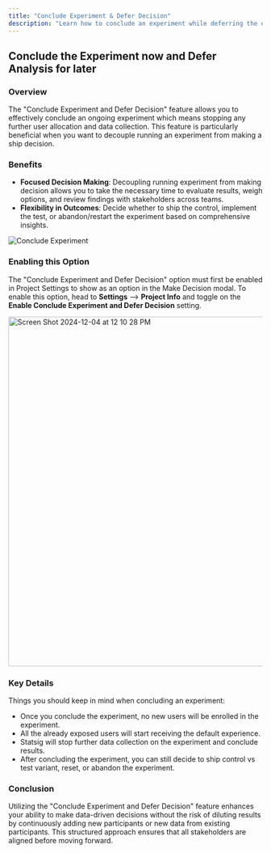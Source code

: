 ```yaml
---
title: "Conclude Experiment & Defer Decision"
description: "Learn how to conclude an experiment while deferring the decision to ship changes."
---
```

## Conclude the Experiment now and Defer Analysis for later

### Overview
The "Conclude Experiment and Defer Decision" feature allows you to effectively conclude an ongoing experiment which means stopping any further user allocation and data collection. This feature is particularly beneficial when you want to decouple running an experiment from making a ship decision.


### Benefits
- **Focused Decision Making**: Decoupling running experiment from making decision allows you to take the necessary time to evaluate results, weigh options, and review findings with stakeholders across teams.
- **Flexibility in Outcomes**: Decide whether to ship the control, implement the test, or abandon/restart the experiment based on comprehensive insights.

<Frame>
  <img src="/images/experiments/conclude_experiment.png" alt="Conclude Experiment" />
</Frame>

### Enabling this Option 
The "Conclude Experiment and Defer Decision" option must first be enabled in Project Settings to show as an option in the Make Decision modal. To enable this option, head to **Settings** --> **Project Info** and toggle on the **Enable Conclude Experiment and Defer Decision** setting.

<img width="692" alt="Screen Shot 2024-12-04 at 12 10 28 PM" src="https://github.com/user-attachments/assets/26ce509b-aed8-4bcb-8c4e-f2f03518d3be"/>


### Key Details

Things you should keep in mind when concluding an experiment:

- Once you conclude the experiment, no new users will be enrolled in the experiment.
- All the already exposed users will start receiving the default experience.
- Statsig will stop further data collection on the experiment and conclude results.
- After concluding the experiment, you can still decide to ship control vs test variant, reset, or abandon the experiment.

### Conclusion

Utilizing the "Conclude Experiment and Defer Decision" feature enhances your ability to make data-driven decisions without the risk of diluting results by continuously adding new participants or new data from existing participants. This structured approach ensures that all stakeholders are aligned before moving forward.
